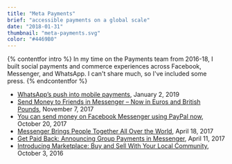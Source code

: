 ```yaml
---
title: "Meta Payments"
brief: "accessible payments on a global scale"
date: "2018-01-31"
thumbnail: "meta-payments.svg"
color: "#4469B0"
---
```


{% contentfor intro %}
In my time on the Payments team from 2016-18, I built social payments and commerce experiences across Facebook, Messenger, and WhatsApp. I can't share much, so I've included some press.
{% endcontentfor %}

- <a href="https://www.ft.com/content/e045cdd2-0503-11e9-99df-6183d3002ee1">WhatsApp’s push into mobile payments</a>, January 2, 2019
- <a href="https://newsroom.fb.com/news/2017/11/send-money-to-friends-in-messenger-now-in-euros-and-british-pounds/">Send Money to Friends in Messenger – Now in Euros and British Pounds</a>, November 7, 2017
- <a href="https://finance.yahoo.com/news/can-send-money-facebook-messenger-using-paypal-now-125928749.html?fbclid=IwAR1d3Aop46C37FcK1OswAz6hyxfbJTOy-n5NZEzMZS7GJTrM1FnXIvGn1vE">You can send money on Facebook Messenger using PayPal now</a>, October 20, 2017
- <a href="https://newsroom.fb.com/news/2017/04/messenger-f8/">Messenger Brings People Together All Over the World</a>, April 18, 2017
- <a href="https://newsroom.fb.com/news/2017/04/get-paid-back-announcing-group-payments-in-messenger/">Get Paid Back: Announcing Group Payments in Messenger</a>, April 11, 2017
- <a href="https://newsroom.fb.com/news/2016/10/introducing-marketplace-buy-and-sell-with-your-local-community/">Introducing Marketplace: Buy and Sell With Your Local Community</a>, October 3, 2016
